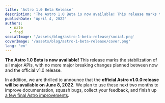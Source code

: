 ```yaml
---
title: 'Astro 1.0 Beta Release'
description: 'The Astro 1.0 Beta is now available! This release marks the stabilization of all major APIs, with no more major breaking changes planned between now and the official v1.0 release.'
publishDate: 'April 4, 2022'
authors:
  - nate
  - fred
socialImage: '/assets/blog/astro-1-beta-release/social.png'
coverImage: '/assets/blog/astro-1-beta-release/cover.png'
lang: 'en'
---
```


**The Astro 1.0 Beta is now available!** This release marks the stabilization of all major APIs, with no more major breaking changes planned between now and the official v1.0 release.

In addition, we are thrilled to announce that the **official Astro v1.0.0 release will be available on June 8, 2022.** We plan to use these next two months to improve documentation, squash bugs, collect your feedback, and finish up [a few final Astro improvements](https://github.com/withastro/rfcs/discussions/161).
